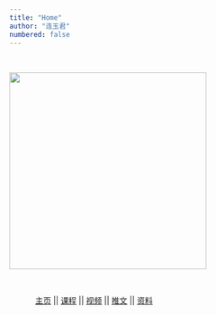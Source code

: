 ```yaml
---
title: "Home"
author: "连玉君"
numbered: false
---
```


 

<img src="images/book-front.png" width="350"/>

 

    [主页](https://www.lianxh.cn) \|\| [课程](https://www.lianxh.cn/details/17.html) \|\| [视频](https://lianxh-class.cn/) \|\| [推文](https://www.lianxh.cn/blogs/all.html) \|\| [资料](https://www.lianxh.cn/share.html)